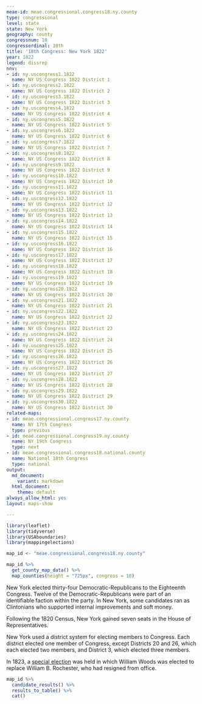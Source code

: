 ```yaml
---
meae-id: meae.congressional.congress18.ny.county
type: congressional
level: state
state: New York
geography: county
congressnum: 18
congressordinal: 18th
title: '18th Congress: New York 1822'
year: 1822
legend: dissrep
nnv:
- id: ny.uscongress1.1822
  name: NY US Congress 1822 District 1
- id: ny.uscongress2.1822
  name: NY US Congress 1822 District 2
- id: ny.uscongress3.1822
  name: NY US Congress 1822 District 3
- id: ny.uscongress4.1822
  name: NY US Congress 1822 District 4
- id: ny.uscongress5.1822
  name: NY US Congress 1822 District 5
- id: ny.uscongress6.1822
  name: NY US Congress 1822 District 6
- id: ny.uscongress7.1822
  name: NY US Congress 1822 District 7
- id: ny.uscongress8.1822
  name: NY US Congress 1822 District 8
- id: ny.uscongress9.1822
  name: NY US Congress 1822 District 9
- id: ny.uscongress10.1822
  name: NY US Congress 1822 District 10
- id: ny.uscongress11.1822
  name: NY US Congress 1822 District 11
- id: ny.uscongress12.1822
  name: NY US Congress 1822 District 12
- id: ny.uscongress13.1822
  name: NY US Congress 1822 District 13
- id: ny.uscongress14.1822
  name: NY US Congress 1822 District 14
- id: ny.uscongress15.1822
  name: NY US Congress 1822 District 15
- id: ny.uscongress16.1822
  name: NY US Congress 1822 District 16
- id: ny.uscongress17.1822
  name: NY US Congress 1822 District 17
- id: ny.uscongress18.1822
  name: NY US Congress 1822 District 18
- id: ny.uscongress19.1822
  name: NY US Congress 1822 District 19
- id: ny.uscongress20.1822
  name: NY US Congress 1822 District 20
- id: ny.uscongress21.1822
  name: NY US Congress 1822 District 21
- id: ny.uscongress22.1822
  name: NY US Congress 1822 District 22
- id: ny.uscongress23.1822
  name: NY US Congress 1822 District 23
- id: ny.uscongress24.1822
  name: NY US Congress 1822 District 24
- id: ny.uscongress25.1822
  name: NY US Congress 1822 District 25
- id: ny.uscongress26.1822
  name: NY US Congress 1822 District 26
- id: ny.uscongress27.1822
  name: NY US Congress 1822 District 27
- id: ny.uscongress28.1822
  name: NY US Congress 1822 District 28
- id: ny.uscongress29.1822
  name: NY US Congress 1822 District 29
- id: ny.uscongress30.1822
  name: NY US Congress 1822 District 30
related-maps:
- id: meae.congressional.congress17.ny.county
  name: NY 17th Congress
  type: previous
- id: meae.congressional.congress19.ny.county
  name: NY 19th Congress
  type: next
- id: meae.congressional.congress18.national.county
  name: National 18th Congress
  type: national
output:
  md_document:
    variant: markdown
  html_document:
    theme: default
always_allow_html: yes
layout: maps-show

---
```


```r
library(leaflet)
library(tidyverse)
library(USAboundaries)
library(mappingelections)

map_id <- "meae.congressional.congress18.ny.county"
```

<div class="map">

```r
map_id %>%
  get_county_map_data() %>%
  map_counties(height = "725px", congress = 18)
```

</div>

New York elected thirty-four Democratic-Republicans to the Eighteenth Congress. Twelve of the Democratic-Republicans were part of an identifiable faction within the party. In New York, some candidates ran as Clintonians who supported internal improvements and soft money. 

Following the 1820 Census, New York gained seven seats in the House of Representatives. 

New York used a district system for electing members to Congress. Each district elected one member of Congress, except Districts 20 and 26, which each elected two members, and District 3, which elected three members.

In 1823, a [special election](https://elections.lib.tufts.edu/catalog/tufts:ny.congress.1823) was held in which William Woods was elected to replace William B. Rochester, who had resigned from office.

<div class="results-table">

```r
map_id %>%
  candidate_results() %>%
  results_to_table() %>%
  cat()
```

</div>

